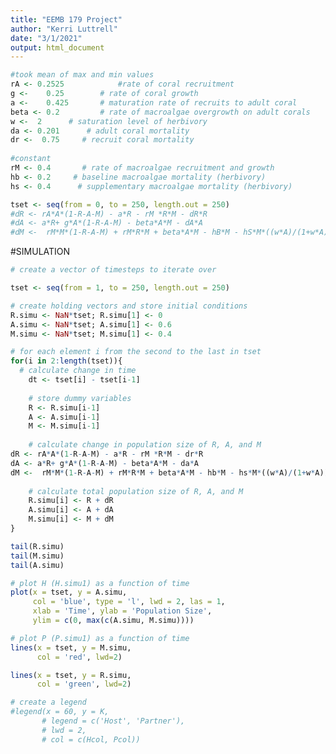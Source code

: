```yaml
---
title: "EEMB 179 Project"
author: "Kerri Luttrell"
date: "3/1/2021"
output: html_document
---
```


```r
#took mean of max and min values
rA <- 0.2525			#rate of coral recruitment 
g <- 	0.25		# rate of coral growth
a <- 	0.425		# maturation rate of recruits to adult coral
beta <- 0.2			# rate of macroalgae overgrowth on adult corals
w <-  2      # saturation level of herbivory
da <- 0.201      # adult coral mortality
dr <-  0.75     # recruit coral mortality
  
#constant
rM <- 0.4		# rate of macroalgae recruitment and growth
hb <- 0.2     # baseline macroalgae mortality (herbivory)  
hs <- 0.4      # supplementary macroalgae mortality (herbivory)

```


```r
tset <- seq(from = 0, to = 250, length.out = 250)
#dR <- rA*A*(1-R-A-M) - a*R - rM *R*M - dR*R
#dA <- a*R+ g*A*(1-R-A-M) - beta*A*M - dA*A
#dM <-  rM*M*(1-R-A-M) + rM*R*M + beta*A*M - hB*M - hS*M*((w*A)/(1+w*A))
```

#SIMULATION

```r
# create a vector of timesteps to iterate over

tset <- seq(from = 1, to = 250, length.out = 250)

# create holding vectors and store initial conditions
R.simu <- NaN*tset; R.simu[1] <- 0
A.simu <- NaN*tset; A.simu[1] <- 0.6
M.simu <- NaN*tset; M.simu[1] <- 0.4

# for each element i from the second to the last in tset
for(i in 2:length(tset)){
  # calculate change in time
	dt <- tset[i] - tset[i-1]
	
	# store dummy variables
	R <- R.simu[i-1]
	A <- A.simu[i-1]
	M <- M.simu[i-1]
	
	# calculate change in population size of R, A, and M
dR <- rA*A*(1-R-A-M) - a*R - rM *R*M - dr*R
dA <- a*R+ g*A*(1-R-A-M) - beta*A*M - da*A
dM <-  rM*M*(1-R-A-M) + rM*R*M + beta*A*M - hb*M - hs*M*((w*A)/(1+w*A))
	
	# calculate total population size of R, A, and M
	R.simu[i] <- R + dR
	A.simu[i] <- A + dA	
	M.simu[i] <- M + dM	
}

tail(R.simu)
tail(M.simu)
tail(A.simu)
```

```r
# plot H (H.simu1) as a function of time
plot(x = tset, y = A.simu, 
     col = 'blue', type = 'l', lwd = 2, las = 1,
     xlab = 'Time', ylab = 'Population Size', 
     ylim = c(0, max(c(A.simu, M.simu))))

# plot P (P.simu1) as a function of time
lines(x = tset, y = M.simu, 
      col = 'red', lwd=2)

lines(x = tset, y = R.simu, 
      col = 'green', lwd=2)

# create a legend
#legend(x = 60, y = K, 
       # legend = c('Host', 'Partner'), 
       # lwd = 2, 
       # col = c(Hcol, Pcol))
```